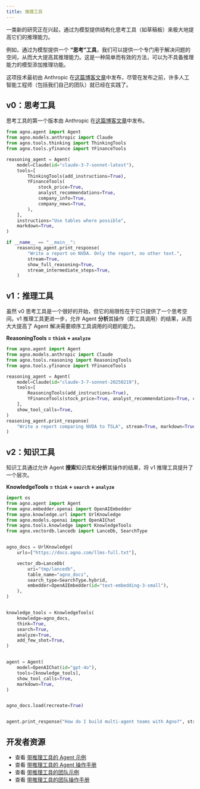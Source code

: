 ```yaml
---
title: 推理工具
---
```


一类新的研究正在兴起，通过为模型提供结构化思考工具（如草稿板）来极大地提高它们的推理能力。

例如，通过为模型提供一个 **“思考”工具**，我们可以提供一个专门用于解决问题的空间，从而大大提高其推理能力。这是一种简单而有效的方法，可以为不具备推理能力的模型添加推理功能。

这项技术最初由 Anthropic 在[这篇博客文章](https://www.anthropic.com/engineering/claude-think-tool)中发布，尽管在发布之前，许多人工智能工程师（包括我们自己的团队）就已经在实践了。

## v0：思考工具

思考工具的第一个版本由 Anthropic 在[这篇博客文章](https://www.anthropic.com/engineering/claude-think-tool)中发布。

```python claude_thinking_tools.py
from agno.agent import Agent
from agno.models.anthropic import Claude
from agno.tools.thinking import ThinkingTools
from agno.tools.yfinance import YFinanceTools

reasoning_agent = Agent(
    model=Claude(id="claude-3-7-sonnet-latest"),
    tools=[
        ThinkingTools(add_instructions=True),
        YFinanceTools(
            stock_price=True,
            analyst_recommendations=True,
            company_info=True,
            company_news=True,
        ),
    ],
    instructions="Use tables where possible",
    markdown=True,
)

if __name__ == "__main__":
    reasoning_agent.print_response(
        "Write a report on NVDA. Only the report, no other text.",
        stream=True,
        show_full_reasoning=True,
        stream_intermediate_steps=True,
    )
```

## v1：推理工具

虽然 v0 思考工具是一个很好的开始，但它的局限性在于它只提供了一个思考空间。v1 推理工具更进一步，允许 Agent **分析**其操作（即工具调用）的结果，从而大大提高了 Agent 解决需要顺序工具调用的问题的能力。

**ReasoningTools = `think` + `analyze`**

```python claude_reasoning_tools.py
from agno.agent import Agent
from agno.models.anthropic import Claude
from agno.tools.reasoning import ReasoningTools
from agno.tools.yfinance import YFinanceTools

reasoning_agent = Agent(
    model=Claude(id="claude-3-7-sonnet-20250219"),
    tools=[
        ReasoningTools(add_instructions=True),
        YFinanceTools(stock_price=True, analyst_recommendations=True, company_info=True, company_news=True),
    ],
    show_tool_calls=True,
)
reasoning_agent.print_response(
    "Write a report comparing NVDA to TSLA", stream=True, markdown=True
)
```

## v2：知识工具

知识工具通过允许 Agent **搜索**知识库和**分析**其操作的结果，将 v1 推理工具提升了一个层次。

**KnowledgeTools = `think` + `search` + `analyze`**

```python knowledge_tools.py
import os
from agno.agent import Agent
from agno.embedder.openai import OpenAIEmbedder
from agno.knowledge.url import UrlKnowledge
from agno.models.openai import OpenAIChat
from agno.tools.knowledge import KnowledgeTools
from agno.vectordb.lancedb import LanceDb, SearchType


agno_docs = UrlKnowledge(
    urls=["https://docs.agno.com/llms-full.txt"],

    vector_db=LanceDb(
        uri="tmp/lancedb",
        table_name="agno_docs",
        search_type=SearchType.hybrid,
        embedder=OpenAIEmbedder(id="text-embedding-3-small"),
    ),
)


knowledge_tools = KnowledgeTools(
    knowledge=agno_docs,
    think=True,
    search=True,
    analyze=True,
    add_few_shot=True,
)


agent = Agent(
    model=OpenAIChat(id="gpt-4o"),
    tools=[knowledge_tools],
    show_tool_calls=True,
    markdown=True,
)


agno_docs.load(recreate=True)


agent.print_response("How do I build multi-agent teams with Agno?", stream=True)
```

## 开发者资源

- 查看 [带推理工具的 Agent 示例](/examples/concepts/reasoning/tools)
- 查看 [带推理工具的 Agent 操作手册](https://github.com/agno-agi/agno/tree/main/cookbook/reasoning/tools)
- 查看 [带推理工具的团队示例](/examples/concepts/reasoning/teams)
- 查看 [带推理工具的团队操作手册](https://github.com/agno-agi/agno/tree/main/cookbook/reasoning/teams)